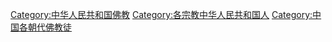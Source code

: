 [[Category:中华人民共和国佛教|Category:中华人民共和国佛教]]
[[Category:各宗教中华人民共和国人|Category:各宗教中华人民共和国人]]
[[Category:中国各朝代佛教徒|Category:中国各朝代佛教徒]]